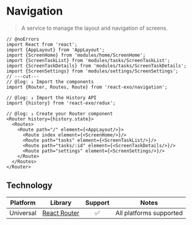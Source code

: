 # Navigation

> A service to manage the layout and navigation of screens.

```tsx twoslash
// @noErrors
import React from 'react';
import {AppLayout} from 'AppLayout';
import {ScreenHome} from 'modules/home/ScreenHome';
import {ScreenTaskList} from 'modules/tasks/ScreenTaskList';
import {ScreenTaskDetails} from 'modules/tasks/ScreenTaskDetails';
import {ScreenSettings} from 'modules/settings/ScreenSettings';
// ---cut---
// @log: ↓ Import the components
import {Router, Routes, Route} from 'react-exo/navigation';

// @log: ↓ Import the History API
import {history} from 'react-exo/redux';

// @log: ↓ Create your Router component
<Router history={history.state}>
  <Routes>
    <Route path="/" element={<AppLayout/>}>
      <Route index element={<ScreenHome/>}/>
      <Route path="tasks" element={<ScreenTaskList/>}/>
      <Route path="tasks/:id" element={<ScreenTaskDetails/>}/>
      <Route path="settings" element={<ScreenSettings/>}/>
    </Route>
  </Routes>
</Router>
```

## Technology

| Platform | Library | Support | Notes |
| -------- | ---------- | :--------: | ----- |
| Universal | [React Router](https://reactrouter.com) | ✅ | All platforms supported |
